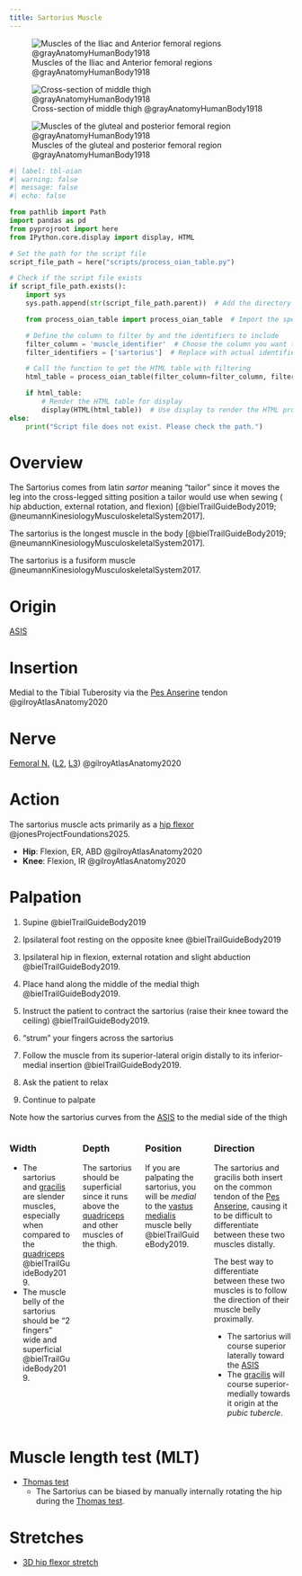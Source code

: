 ```yaml
---
title: Sartorius Muscle
---
```


![Muscles of the Iliac and Anterior femoral regions @grayAnatomyHumanBody1918](/The Archive/Images/Gray anatomy 1918 images/Myology/image430 Muscles of the iliac and anterior femoral regions.gif)

![Cross-section of middle thigh @grayAnatomyHumanBody1918](/The Archive/Images/Gray anatomy 1918 images/Myology/image432 Cross-section through the middle of the thigh.gif)

![Muscles of the gluteal and posterior femoral region @grayAnatomyHumanBody1918](/The Archive/Images/Gray anatomy 1918 images/Myology/image434 Muscles of the gluteal and posterior femoral regions.gif)

```python
#| label: tbl-oian
#| warning: false
#| message: false
#| echo: false

from pathlib import Path
import pandas as pd
from pyprojroot import here
from IPython.core.display import display, HTML

# Set the path for the script file
script_file_path = here("scripts/process_oian_table.py")

# Check if the script file exists
if script_file_path.exists():
    import sys
    sys.path.append(str(script_file_path.parent))  # Add the directory of the script to the system path

    from process_oian_table import process_oian_table  # Import the specific function

    # Define the column to filter by and the identifiers to include
    filter_column = 'muscle_identifier'  # Choose the column you want to filter by
    filter_identifiers = ['sartorius']  # Replace with actual identifiers you want to include

    # Call the function to get the HTML table with filtering
    html_table = process_oian_table(filter_column=filter_column, filter_identifiers=filter_identifiers)

    if html_table:
        # Render the HTML table for display
        display(HTML(html_table))  # Use display to render the HTML properly
else:
    print("Script file does not exist. Please check the path.")

```

# Overview
The Sartorius comes from latin *sartor* meaning "tailor" since it moves the leg into the cross-legged sitting position a tailor would use when sewing ( hip abduction, external rotation, and flexion) [@bielTrailGuideBody2019; @neumannKinesiologyMusculoskeletalSystem2017].

The sartorius is the longest muscle in the body [@bielTrailGuideBody2019; @neumannKinesiologyMusculoskeletalSystem2017].

The sartorius is a fusiform muscle @neumannKinesiologyMusculoskeletalSystem2017.

# Origin {#origin}
[ASIS]({{< var ref-coxal-bone.asis >}})

# Insertion {#insertion}

Medial to the Tibial Tuberosity via the [Pes Anserine]({{< var ref-pes-anserine >}}) tendon @gilroyAtlasAnatomy2020


# Nerve
[Femoral N.]({{< var ref-femoral-nerve.path >}}) ([L2]({{< var ref-nerve-root.l2 >}}), [L3]({{< var ref-nerve-root.l3 >}})) @gilroyAtlasAnatomy2020 

# Action {#action}

The sartorius muscle acts primarily as a [hip flexor]({{< var ref-hip-flexor-muscle-group.path >}}) @jonesProjectFoundations2025.

- **Hip**: Flexion, ER, ABD @gilroyAtlasAnatomy2020 
- **Knee**: Flexion, IR @gilroyAtlasAnatomy2020 


# Palpation {#palpation}

1. Supine @bielTrailGuideBody2019
1. Ipsilateral foot resting on the opposite knee @bielTrailGuideBody2019
1. Ipsilateral hip in flexion, external rotation and slight abduction @bielTrailGuideBody2019.

1. Place hand along the middle of the medial thigh @bielTrailGuideBody2019.
1. Instruct the patient to contract the sartorius (raise their knee toward the ceiling) @bielTrailGuideBody2019.
1. "strum" your fingers across the sartorius
1. Follow the muscle from its superior-lateral origin distally to its inferior-medial insertion @bielTrailGuideBody2019.
1. Ask the patient to relax
1. Continue to palpate

:::{.callout-note}
Note how the sartorius curves from the [ASIS](#origin) to the medial side of the thigh
:::

::: {.columns}
::: {.column}
### Width

- The sartorius and [gracilis]({{< var ref-gracilis.path >}}) are slender muscles, especially when compared to the [quadriceps]({{< var ref-quadriceps-femoris.path >}}) @bielTrailGuideBody2019.
- The muscle belly of the sartorius should be "2 fingers" wide and superficial @bielTrailGuideBody2019.

:::
::: {.column}

### Depth

The sartorius should be superficial since it runs above the [quadriceps]({{< var ref-quadriceps-femoris.path >}}) and other muscles of the thigh.

:::
::: {.column}
### Position

If you are palpating the sartorius, you will be *medial* to the [vastus medialis]({{< var ref-vastus-medialis.path >}}) muscle belly @bielTrailGuideBody2019.
:::
::: {.column}
### Direction

The sartorius and gracilis both insert on the common tendon of the [Pes Anserine]({{< var ref-pes-anserine >}}), causing it to be difficult to differentiate between these two muscles distally.

The best way to differentiate between these two muscles is to follow the direction of their muscle belly proximally.

- The sartorius will course superior laterally toward the [ASIS](#origin)
- The [gracilis]({{< var ref-gracilis.origin >}}) will course superior-medially towards it origin at the *pubic tubercle*.
:::
:::


# Muscle length test (MLT) {#mlt}

- [Thomas test]({{< var ref-thomas-test.path >}})
    - The Sartorius can be biased by manually internally rotating the hip during the [Thomas test]({{< var ref-thomas-test.path >}}).


# Stretches {#stretch}

- [3D hip flexor stretch]({{< var ref-3d-hip-flexor-stretch.path >}})